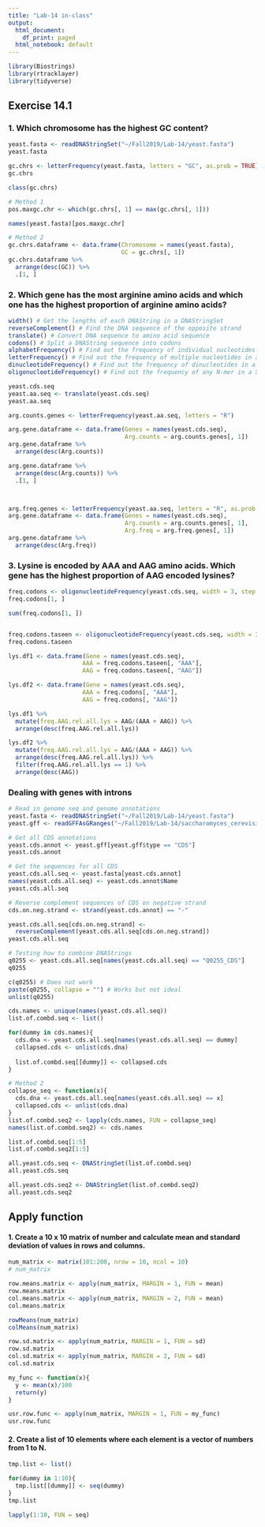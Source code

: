 ```yaml
---
title: "Lab-14 in-class"
output:
  html_document:
    df_print: paged
  html_notebook: default
---
```


```r
library(Biostrings)
library(rtracklayer)
library(tidyverse)
```

## Exercise 14.1

### 1. Which chromosome has the highest GC content?
```r
yeast.fasta <- readDNAStringSet("~/Fall2019/Lab-14/yeast.fasta")
yeast.fasta
```
```r
gc.chrs <- letterFrequency(yeast.fasta, letters = "GC", as.prob = TRUE)
gc.chrs

class(gc.chrs)
```

```r
# Method 1
pos.maxgc.chr <- which(gc.chrs[, 1] == max(gc.chrs[, 1]))

names(yeast.fasta)[pos.maxgc.chr]

# Method 2
gc.chrs.dataframe <- data.frame(Chromosome = names(yeast.fasta),
                                GC = gc.chrs[, 1])
gc.chrs.dataframe %>%
  arrange(desc(GC)) %>%
  .[1, ]
```


### 2. Which gene has the most arginine amino acids and which one has the highest proportion of arginine amino acids?
```r
width() # Get the lengths of each DNAString in a DNAStringSet
reverseComplement() # Find the DNA sequence of the opposite strand
translate() # Convert DNA sequence to amino acid sequence
codons() # Split a DNAString sequence into codons
alphabetFrequency() # Find out the frequency of individual nucleotides in a StringSet
letterFrequency() # Find out the frequency of multiple nucleotides in a StringSet
dinucleotideFrequency() # Find out the frequency of dinucleotides in a StringSet
oligonucleotideFrequency() # Find out the frequency of any N-mer in a StringSet
```

```r
yeast.cds.seq
yeast.aa.seq <- translate(yeast.cds.seq)
yeast.aa.seq
```

```r
arg.counts.genes <- letterFrequency(yeast.aa.seq, letters = "R")

arg.gene.dataframe <- data.frame(Genes = names(yeast.cds.seq),
                                 Arg.counts = arg.counts.genes[, 1])
arg.gene.dataframe %>%
  arrange(desc(Arg.counts))

arg.gene.dataframe %>%
  arrange(desc(Arg.counts)) %>%
  .[1, ]



arg.freq.genes <- letterFrequency(yeast.aa.seq, letters = "R", as.prob = TRUE)
arg.gene.dataframe <- data.frame(Genes = names(yeast.cds.seq),
                                 Arg.counts = arg.counts.genes[, 1],
                                 Arg.freq = arg.freq.genes[, 1])
arg.gene.dataframe %>%
  arrange(desc(Arg.freq)) 
```

### 3. Lysine is encoded by AAA and AAG amino acids. Which gene has the highest proportion of AAG encoded lysines?
```r
freq.codons <- oligonucleotideFrequency(yeast.cds.seq, width = 3, step = 3)
freq.codons[1, ]

sum(freq.codons[1, ])


freq.codons.taseen <- oligonucleotideFrequency(yeast.cds.seq, width = 3, step = 3, as.prob = TRUE)
freq.codons.taseen

lys.df1 <- data.frame(Gene = names(yeast.cds.seq),
                     AAA = freq.codons.taseen[, "AAA"],
                     AAG = freq.codons.taseen[, "AAG"])

lys.df2 <- data.frame(Gene = names(yeast.cds.seq),
                     AAA = freq.codons[, "AAA"],
                     AAG = freq.codons[, "AAG"])

lys.df1 %>%
  mutate(freq.AAG.rel.all.lys = AAG/(AAA + AAG)) %>%
  arrange(desc(freq.AAG.rel.all.lys))

lys.df2 %>%
  mutate(freq.AAG.rel.all.lys = AAG/(AAA + AAG)) %>%
  arrange(desc(freq.AAG.rel.all.lys)) %>%
  filter(freq.AAG.rel.all.lys == 1) %>%
  arrange(desc(AAG))
```


### Dealing with genes with introns
```r
# Read in genome seq and genome annotations
yeast.fasta <- readDNAStringSet("~/Fall2019/Lab-14/yeast.fasta")
yeast.gff <- readGFFAsGRanges("~/Fall2019/Lab-14/saccharomyces_cerevisiae.gff.txt")
```


```r
# Get all CDS annotations
yeast.cds.annot <- yeast.gff[yeast.gff$type == "CDS"]
yeast.cds.annot
```

```r
# Get the sequences for all CDS
yeast.cds.all.seq <- yeast.fasta[yeast.cds.annot]
names(yeast.cds.all.seq) <- yeast.cds.annot$Name
yeast.cds.all.seq
```

```r
# Reverse complement sequences of CDS on negative strand
cds.on.neg.strand <- strand(yeast.cds.annot) == "-"

yeast.cds.all.seq[cds.on.neg.strand] <-
  reverseComplement(yeast.cds.all.seq[cds.on.neg.strand])
yeast.cds.all.seq
```

```r
# Testing how to combine DNAStrings
q0255 <- yeast.cds.all.seq[names(yeast.cds.all.seq) == "Q0255_CDS"]
q0255

c(q0255) # Does not work
paste(q0255, collapse = "") # Works but not ideal
unlist(q0255)
```

```r
cds.names <- unique(names(yeast.cds.all.seq))
list.of.combd.seq <- list()

for(dummy in cds.names){
  cds.dna <- yeast.cds.all.seq[names(yeast.cds.all.seq) == dummy]
  collapsed.cds <- unlist(cds.dna)
  
  list.of.combd.seq[[dummy]] <- collapsed.cds
}

# Method 2
collapse_seq <- function(x){
  cds.dna <- yeast.cds.all.seq[names(yeast.cds.all.seq) == x]
  collapsed.cds <- unlist(cds.dna)
}
list.of.combd.seq2 <- lapply(cds.names, FUN = collapse_seq)
names(list.of.combd.seq2) <- cds.names
```

```r
list.of.combd.seq[1:5]
list.of.combd.seq2[1:5]

all.yeast.cds.seq <- DNAStringSet(list.of.combd.seq)
all.yeast.cds.seq

all.yeast.cds.seq2 <- DNAStringSet(list.of.combd.seq2)
all.yeast.cds.seq2

```

## Apply function
#### 1. Create a 10 x 10 matrix of number and calculate mean and standard deviation of values in rows and columns.
```r
num_matrix <- matrix(101:200, nrow = 10, ncol = 10)
# num_matrix

row.means.matrix <- apply(num_matrix, MARGIN = 1, FUN = mean)
row.means.matrix
col.means.matrix <- apply(num_matrix, MARGIN = 2, FUN = mean)
col.means.matrix

rowMeans(num_matrix)
colMeans(num_matrix)

row.sd.matrix <- apply(num_matrix, MARGIN = 1, FUN = sd)
row.sd.matrix
col.sd.matrix <- apply(num_matrix, MARGIN = 2, FUN = sd)
col.sd.matrix

my_func <- function(x){
  y <- mean(x)/100
  return(y)
}

usr.row.func <- apply(num_matrix, MARGIN = 1, FUN = my_func)
usr.row.func
```


#### 2. Create a list of 10 elements where each element is a vector of numbers from 1 to N.
```r
tmp.list <- list()

for(dummy in 1:10){
  tmp.list[[dummy]] <- seq(dummy)
}
tmp.list

lapply(1:10, FUN = seq)
```
















